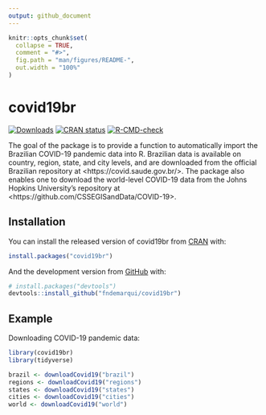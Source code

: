 ```yaml
---
output: github_document
---
```


<!-- README.md is generated from README.Rmd. Please edit that file -->

```r
knitr::opts_chunk$set(
  collapse = TRUE,
  comment = "#>",
  fig.path = "man/figures/README-",
  out.width = "100%"
)
```

# covid19br

<!-- badges: start -->
[![Downloads](http://cranlogs.r-pkg.org/badges/covid19br?color=blue)](http://cran.rstudio.com/package=covid19br)
[![CRAN status](https://www.r-pkg.org/badges/version/covid19br)](https://CRAN.R-project.org/package=covid19br)
[![R-CMD-check](https://github.com/fndemarqui/covid19br/actions/workflows/R-CMD-check.yaml/badge.svg)](https://github.com/fndemarqui/covid19br/actions/workflows/R-CMD-check.yaml)
<!-- badges: end -->

The goal of the package is to provide a function to automatically import the Brazilian COVID-19 pandemic data into R. Brazilian data is available on country, region, state, and city levels, and are downloaded from the official Brazilian repository at &lt;https://covid.saude.gov.br/>. The package also enables one to download the world-level COVID-19 data from the Johns Hopkins University's repository at &lt;https://github.com/CSSEGISandData/COVID-19>.

## Installation

You can install the released version of covid19br from [CRAN](https://CRAN.R-project.org) with:

``` r
install.packages("covid19br")
```

And the development version from [GitHub](https://github.com/) with:

``` r
# install.packages("devtools")
devtools::install_github("fndemarqui/covid19br")
```
## Example 

Downloading COVID-19 pandemic data:

```r
library(covid19br)
library(tidyverse)

brazil <- downloadCovid19("brazil")
regions <- downloadCovid19("regions")
states <- downloadCovid19("states")
cities <- downloadCovid19("cities")
world <- downloadCovid19("world")

```

